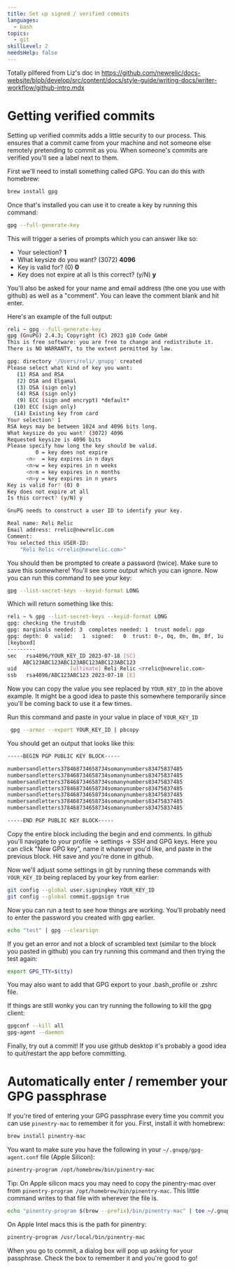 ```yaml
---
title: Set up signed / verified commits
languages:
  - bash
topics:
  - git
skillLevel: 2
needsHelp: false
---
```


Totally pilfered from Liz's doc in https://github.com/newrelic/docs-website/blob/develop/src/content/docs/style-guide/writing-docs/writer-workflow/github-intro.mdx

# Getting verified commits

Setting up verified commits adds a little security to our process. This ensures that a commit came from your machine and not someone else remotely pretending to commit as you. When someone's commits are verified you'll see a label next to them.

First we'll need to install something called GPG. You can do this with homebrew:

```bash
brew install gpg
```

Once that's installed you can use it to create a key by running this command:

```bash
gpg --full-generate-key
```

This will trigger a series of prompts which you can answer like so:

- Your selection? **1**
- What keysize do you want? (3072) **4096**
- Key is valid for? (0) **0**
- Key does not expire at all Is this correct? (y/N) **y**

You'll also be asked for your name and email address (the one you use with github) as well as a "comment". You can leave the comment blank and hit enter.

Here's an example of the full output:

```bash
reli ~ gpg --full-generate-key
gpg (GnuPG) 2.4.3; Copyright (C) 2023 g10 Code GmbH
This is free software: you are free to change and redistribute it.
There is NO WARRANTY, to the extent permitted by law.

gpg: directory '/Users/reli/.gnupg' created
Please select what kind of key you want:
   (1) RSA and RSA
   (2) DSA and Elgamal
   (3) DSA (sign only)
   (4) RSA (sign only)
   (9) ECC (sign and encrypt) *default*
  (10) ECC (sign only)
  (14) Existing key from card
Your selection? 1
RSA keys may be between 1024 and 4096 bits long.
What keysize do you want? (3072) 4096
Requested keysize is 4096 bits
Please specify how long the key should be valid.
         0 = key does not expire
      <n>  = key expires in n days
      <n>w = key expires in n weeks
      <n>m = key expires in n months
      <n>y = key expires in n years
Key is valid for? (0) 0
Key does not expire at all
Is this correct? (y/N) y

GnuPG needs to construct a user ID to identify your key.

Real name: Reli Relic
Email address: rrelic@newrelic.com
Comment:
You selected this USER-ID:
    "Reli Relic <rrelic@newrelic.com>"
```

You should then be prompted to create a password (twice). Make sure to save this somewhere! You'll see some output which you can ignore. Now you can run this command to see your key:

```bash
gpg --list-secret-keys --keyid-format LONG
```

Which will return something like this:

```bash
reli ~ % gpg --list-secret-keys --keyid-format LONG
gpg: checking the trustdb
gpg: marginals needed: 3  completes needed: 1  trust model: pgp
gpg: depth: 0  valid:   1  signed:   0  trust: 0-, 0q, 0n, 0m, 0f, 1u
[keyboxd]
---------
sec   rsa4096/YOUR_KEY_ID 2023-07-18 [SC]
     ABC123ABC123ABC123ABC123ABC123ABC123
uid                 [ultimate] Reli Relic <rrelic@newrelic.com>
ssb   rsa4096/ABC123ABC123 2023-07-18 [E]
```

Now you can copy the value you see replaced by `YOUR_KEY_ID` in the above example. It might be a good idea to paste this somewhere temporarily since you'll be coming back to use it a few times.

Run this command and paste in your value in place of `YOUR_KEY_ID`

```bash
 gpg --armor --export YOUR_KEY_ID | pbcopy
```

You should get an output that looks like this:

```bash
-----BEGIN PGP PUBLIC KEY BLOCK-----

numbersandletters378468734658734somanynumbers83475837485
numbersandletters378468734658734somanynumbers83475837485
numbersandletters378468734658734somanynumbers83475837485
numbersandletters378468734658734somanynumbers83475837485
numbersandletters378468734658734somanynumbers83475837485
numbersandletters378468734658734somanynumbers83475837485
numbersandletters378468734658734somanynumbers83475837485

-----END PGP PUBLIC KEY BLOCK-----
```

Copy the entire block including the begin and end comments. In github you'll navigate to your profile -> settings -> SSH and GPG keys. Here you can click "New GPG key", name it whatever you'd like, and paste in the previous block. Hit save and you're done in github.

Now we'll adjust some settings in git by running these commands with `YOUR_KEY_ID` being replaced by your key from earlier:

```bash
git config --global user.signingkey YOUR_KEY_ID
git config --global commit.gpgsign true
```

Now you can run a test to see how things are working. You'll probably need to enter the password you created with gpg earlier.

```bash
echo "test" | gpg --clearsign
```

If you get an error and not a block of scrambled text (similar to the block you pasted in github) you can try running this command and then trying the test again:

```bash
export GPG_TTY=$(tty)
```

You may also want to add that GPG export to your .bash_profile or .zshrc file.

If things are still wonky you can try running the following to kill the gpg client:

```bash
gpgconf --kill all
gpg-agent --daemon
```

Finally, try out a commit! If you use github desktop it's probably a good idea to quit/restart the app before committing.

# Automatically enter / remember your GPG passphrase

If you're tired of entering your GPG passphrase every time you commit you can use `pinentry-mac` to remember it for you. First, install it with homebrew:

```bash
brew install pinentry-mac
```

You want to make sure you have the following in your `~/.gnupg/gpg-agent.conf` file (Apple Silicon):

```bash
pinentry-program /opt/homebrew/bin/pinentry-mac
```

Tip: On Apple silicon macs you may need to copy the pinentry-mac over from `pinentry-program /opt/homebrew/bin/pinentry-mac`. This little command writes to that file with wherever the file is.

```bash
echo "pinentry-program $(brew --prefix)/bin/pinentry-mac" | tee ~/.gnupg/gpg-agent.conf
```

On Apple Intel macs this is the path for pinentry:

```bash
pinentry-program /usr/local/bin/pinentry-mac
```

When you go to commit, a dialog box will pop up asking for your passphrase. Check the box to remember it and you're good to go!

